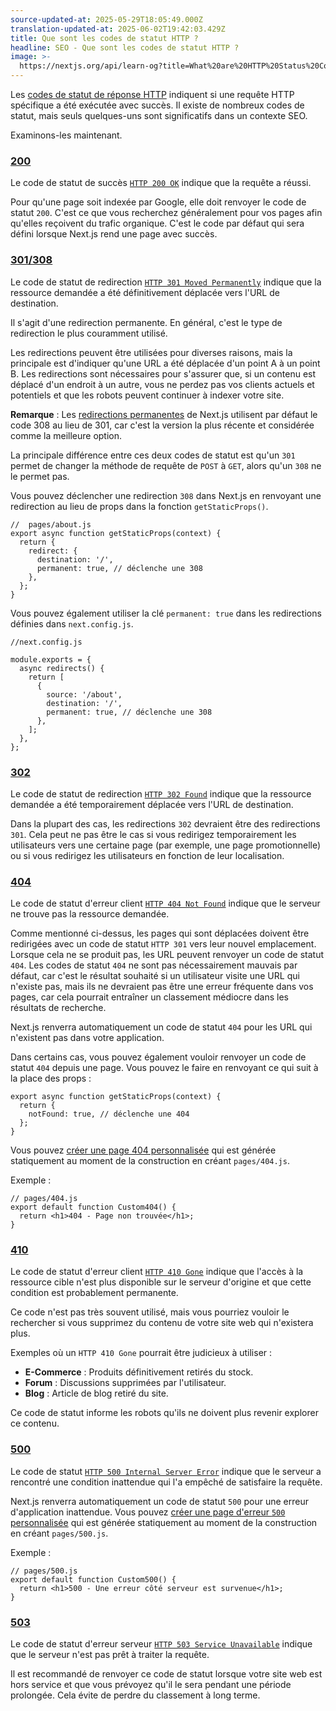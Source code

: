 ```yaml
---
source-updated-at: 2025-05-29T18:05:49.000Z
translation-updated-at: 2025-06-02T19:42:03.429Z
title: Que sont les codes de statut HTTP ?
headline: SEO - Que sont les codes de statut HTTP ?
image: >-
  https://nextjs.org/api/learn-og?title=What%20are%20HTTP%20Status%20Codes?&amp;chapter=5
---
```


Les [codes de statut de réponse HTTP](https://developer.mozilla.org/docs/Web/HTTP/Status) indiquent si une requête HTTP spécifique a été exécutée avec succès. Il existe de nombreux codes de statut, mais seuls quelques-uns sont significatifs dans un contexte SEO.

Examinons-les maintenant.

### [200](#200)

Le code de statut de succès [`HTTP 200 OK`](https://developer.mozilla.org/docs/Web/HTTP/Status/200) indique que la requête a réussi.

Pour qu'une page soit indexée par Google, elle doit renvoyer le code de statut `200`. C'est ce que vous recherchez généralement pour vos pages afin qu'elles reçoivent du trafic organique. C'est le code par défaut qui sera défini lorsque Next.js rend une page avec succès.

### [301/308](#301308)

Le code de statut de redirection [`HTTP 301 Moved Permanently`](https://developer.mozilla.org/docs/Web/HTTP/Status/301) indique que la ressource demandée a été définitivement déplacée vers l'URL de destination.

Il s'agit d'une redirection permanente. En général, c'est le type de redirection le plus couramment utilisé.

Les redirections peuvent être utilisées pour diverses raisons, mais la principale est d'indiquer qu'une URL a été déplacée d'un point A à un point B. Les redirections sont nécessaires pour s'assurer que, si un contenu est déplacé d'un endroit à un autre, vous ne perdez pas vos clients actuels et potentiels et que les robots peuvent continuer à indexer votre site.

**Remarque** : Les [redirections permanentes](/docs/api-reference/next.config.js/redirects) de Next.js utilisent par défaut le code 308 au lieu de 301, car c'est la version la plus récente et considérée comme la meilleure option.

La principale différence entre ces deux codes de statut est qu'un `301` permet de changer la méthode de requête de `POST` à `GET`, alors qu'un `308` ne le permet pas.

Vous pouvez déclencher une redirection `308` dans Next.js en renvoyant une redirection au lieu de props dans la fonction `getStaticProps()`.

```
//  pages/about.js
export async function getStaticProps(context) {
  return {
    redirect: {
      destination: '/',
      permanent: true, // déclenche une 308
    },
  };
}
```

Vous pouvez également utiliser la clé `permanent: true` dans les redirections définies dans `next.config.js`.

```
//next.config.js
 
module.exports = {
  async redirects() {
    return [
      {
        source: '/about',
        destination: '/',
        permanent: true, // déclenche une 308
      },
    ];
  },
};
```

### [302](#302)

Le code de statut de redirection [`HTTP 302 Found`](https://developer.mozilla.org/docs/Web/HTTP/Status/302) indique que la ressource demandée a été temporairement déplacée vers l'URL de destination.

Dans la plupart des cas, les redirections `302` devraient être des redirections `301`. Cela peut ne pas être le cas si vous redirigez temporairement les utilisateurs vers une certaine page (par exemple, une page promotionnelle) ou si vous redirigez les utilisateurs en fonction de leur localisation.

### [404](#404)

Le code de statut d'erreur client [`HTTP 404 Not Found`](https://developer.mozilla.org/docs/Web/HTTP/Status/404) indique que le serveur ne trouve pas la ressource demandée.

Comme mentionné ci-dessus, les pages qui sont déplacées doivent être redirigées avec un code de statut `HTTP 301` vers leur nouvel emplacement. Lorsque cela ne se produit pas, les URL peuvent renvoyer un code de statut `404`. Les codes de statut `404` ne sont pas nécessairement mauvais par défaut, car c'est le résultat souhaité si un utilisateur visite une URL qui n'existe pas, mais ils ne devraient pas être une erreur fréquente dans vos pages, car cela pourrait entraîner un classement médiocre dans les résultats de recherche.

Next.js renverra automatiquement un code de statut `404` pour les URL qui n'existent pas dans votre application.

Dans certains cas, vous pouvez également vouloir renvoyer un code de statut `404` depuis une page. Vous pouvez le faire en renvoyant ce qui suit à la place des props :

```
export async function getStaticProps(context) {
  return {
    notFound: true, // déclenche une 404
  };
}
```

Vous pouvez [créer une page 404 personnalisée](/docs/advanced-features/custom-error-page#404-page) qui est générée statiquement au moment de la construction en créant `pages/404.js`.

Exemple :

```
// pages/404.js
export default function Custom404() {
  return <h1>404 - Page non trouvée</h1>;
}
```

### [410](#410)

Le code de statut d'erreur client [`HTTP 410 Gone`](https://developer.mozilla.org/docs/Web/HTTP/Status/410) indique que l'accès à la ressource cible n'est plus disponible sur le serveur d'origine et que cette condition est probablement permanente.

Ce code n'est pas très souvent utilisé, mais vous pourriez vouloir le rechercher si vous supprimez du contenu de votre site web qui n'existera plus.

Exemples où un `HTTP 410 Gone` pourrait être judicieux à utiliser :

*   **E-Commerce** : Produits définitivement retirés du stock.
*   **Forum** : Discussions supprimées par l'utilisateur.
*   **Blog** : Article de blog retiré du site.

Ce code de statut informe les robots qu'ils ne doivent plus revenir explorer ce contenu.

### [500](#500)

Le code de statut [`HTTP 500 Internal Server Error`](https://developer.mozilla.org/docs/Web/HTTP/Status/500) indique que le serveur a rencontré une condition inattendue qui l'a empêché de satisfaire la requête.

Next.js renverra automatiquement un code de statut `500` pour une erreur d'application inattendue. Vous pouvez [créer une page d'erreur `500` personnalisée](/docs/advanced-features/custom-error-page#500-page) qui est générée statiquement au moment de la construction en créant `pages/500.js`.

Exemple :

```
// pages/500.js
export default function Custom500() {
  return <h1>500 - Une erreur côté serveur est survenue</h1>;
}
```

### [503](#503)

Le code de statut d'erreur serveur [`HTTP 503 Service Unavailable`](https://developer.mozilla.org/docs/Web/HTTP/Status/503) indique que le serveur n'est pas prêt à traiter la requête.

Il est recommandé de renvoyer ce code de statut lorsque votre site web est hors service et que vous prévoyez qu'il le sera pendant une période prolongée. Cela évite de perdre du classement à long terme.